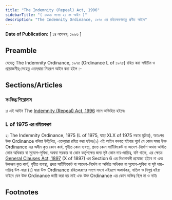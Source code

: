 ```yaml
---
title: "The Indemnity (Repeal) Act, 1996"
sidebarTitle: "( ১৯৯৬ সনের ২১ নং আইন )"
description: "The Indemnity Ordinance, ১৯৭৫ এর রহিতকরণকল্পে প্রণীত আইন৷"
---
```


**Date of Publication:** [ ১৪ নভেম্বর, ১৯৯৬ ]

## Preamble

যেহেতু The Indemnity Ordinance, ১৯৭৫ (Ordinance L of ১৯৭৫) রহিত করা সমীচীন ও প্রয়োজনীয়;সেহেতু এতদ্‌দ্বারা নিম্নরূপ আইন করা হইল :-

## Sections/Articles

### সংক্ষিপ্ত শিরোনাম

১৷ এই আইন The [Indemnity (Repeal) Act, 1996](/act-811.html "Indemnity (Repeal) Act, 1996") নামে অভিহিত হইবে৷

### L of 1975 এর রহিতকরণ

২৷ The Indemnity Ordinance, 1975 (L of 1975, যাহা XLX of 1975 নম্বরে মুদ্রিত), অতঃপর উক্ত Ordinance বলিয়া উল্লিখিত, এতদ্‌দ্বারা রহিত করা হইল৷(২) এই আইন বলবত্ হইবার পূর্বে যে কোন সময় উক্ত Ordinance এর অধীন কৃত কোন কার্য, গৃহীত কোন ব্যবস্থা, প্রদত্ত কোন সার্টিফিকেট বা আদেশ-নির্দেশ অথবা অর্জিত কোন অধিকার বা সুযোগ-সুবিধা, অথবা সরকার বা কোন কর্তৃপক্ষের জন্য সৃষ্ট কোন দায়-দায়িত্ব, যদি থাকে, এর ক্ষেত্রে [General Clauses Act, 1897](/act-73.html "General Clauses Act, 1897") (X of 1897) এর Section 6 এর বিধানাবলী প্রযোজ্য হইবে না এবং উক্তরূপ কৃত কার্য, গৃহীত ব্যবস্থা, প্রদত্ত সার্টিফিকেট বা আদেশ-নির্দেশ বা অর্জিত অধিকার বা সুযোগ-সুবিধা বা সৃষ্ট দায়-দায়িত্ব উপ-ধারা (১) দ্বারা উক্ত Ordinance রহিতকরণের সংগে সংগে এইরূপে অকার্যকর, বাতিল ও বিলুপ্ত হইয়া যাইবে যেন উক্ত Ordinance জারী করা হয় নাই এবং উক্ত Ordinance এর কোন অস্তিত্ব ছিল না ও নাই৷

## Footnotes
